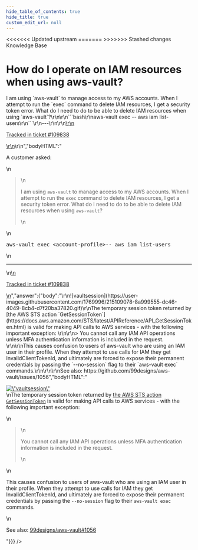 ```yaml
---
hide_table_of_contents: true
hide_title: true
custom_edit_url: null
---
```



<head>
<<<<<<< Updated upstream
  <link rel="canonical" href="https://github.com/tnn-tnn-tnn-tnn-tnn-gruntwork-io/knowledge-base/discussions/647" />
=======
  <link rel="canonical" href="https://github.com/tnn-gruntwork-io/knowledge-base/discussions/647" />
>>>>>>> Stashed changes
</head>

<CenterLayout>
<span className="searchCategory">Knowledge Base</span>
<h1>How do I operate on IAM resources when using aws-vault?</h1>
<GitHub discussion={{"id":"D_kwDOF8slf84ASSpq","number":647,"author":{"login":"zackproser"},"title":"How do I operate on IAM resources when using aws-vault?","body":"\r\nA customer asked: \r\n> I am using `aws-vault` to manage access to my AWS accounts. When I attempt to run the `exec` command to delete IAM resources, I get a security token error. What do I need to do to be able to delete IAM resources when using `aws-vault`?\r\n\r\n```bash\r\naws-vault exec <account-profile>-- aws iam list-users\r\n```\r\n---\r\n\r\n<ins datetime=\"2023-01-26T15:11:53Z\">\r\n  <p><a href=\"https://support.gruntwork.io/hc/requests/109838\">Tracked in ticket #109838</a></p>\r\n</ins>\r\n","bodyHTML":"<p dir=\"auto\">A customer asked:</p>\n<blockquote>\n<p dir=\"auto\">I am using <code class=\"notranslate\">aws-vault</code> to manage access to my AWS accounts. When I attempt to run the <code class=\"notranslate\">exec</code> command to delete IAM resources, I get a security token error. What do I need to do to be able to delete IAM resources when using <code class=\"notranslate\">aws-vault</code>?</p>\n</blockquote>\n<div class=\"highlight highlight-source-shell notranslate position-relative overflow-auto\" dir=\"auto\" data-snippet-clipboard-copy-content=\"aws-vault exec &lt;account-profile&gt;-- aws iam list-users\"><pre class=\"notranslate\">aws-vault <span class=\"pl-c1\">exec</span> <span class=\"pl-k\">&lt;</span>account-profile<span class=\"pl-k\">&gt;</span>-- aws iam list-users</pre></div>\n<hr>\n<ins datetime=\"2023-01-26T15:11:53Z\">\n  <p dir=\"auto\"><a href=\"https://support.gruntwork.io/hc/requests/109838\" rel=\"nofollow\">Tracked in ticket #109838</a></p>\n</ins>","answer":{"body":"\r\n![vaultsession](https://user-images.githubusercontent.com/1769996/215109078-8a999555-dc46-4049-8cb4-d7f20ba37820.gif)\r\nThe temporary session token returned by [the AWS STS action `GetSessionToken`](https://docs.aws.amazon.com/STS/latest/APIReference/API_GetSessionToken.html) is valid for making API calls to AWS services - with the following important exception: \r\n\r\n> You cannot call any IAM API operations unless MFA authentication information is included in the request. \r\n\r\nThis causes confusion to users of aws-vault who are using an IAM user in their profile. When they attempt to use calls for IAM they get InvalidClientTokenId, and ultimately are forced to expose their permanent credentials by passing the `--no-session` flag to their `aws-vault exec` commands.\r\n\r\n\r\nSee also: https://github.com/99designs/aws-vault/issues/1056","bodyHTML":"<p dir=\"auto\"><a target=\"_blank\" rel=\"noopener noreferrer nofollow\" href=\"https://user-images.githubusercontent.com/1769996/215109078-8a999555-dc46-4049-8cb4-d7f20ba37820.gif\"><img src=\"https://user-images.githubusercontent.com/1769996/215109078-8a999555-dc46-4049-8cb4-d7f20ba37820.gif\" alt=\"vaultsession\" data-animated-image=\"\" style=\"max-width: 100%;\"></a><br>\nThe temporary session token returned by <a href=\"https://docs.aws.amazon.com/STS/latest/APIReference/API_GetSessionToken.html\" rel=\"nofollow\">the AWS STS action <code class=\"notranslate\">GetSessionToken</code></a> is valid for making API calls to AWS services - with the following important exception:</p>\n<blockquote>\n<p dir=\"auto\">You cannot call any IAM API operations unless MFA authentication information is included in the request.</p>\n</blockquote>\n<p dir=\"auto\">This causes confusion to users of aws-vault who are using an IAM user in their profile. When they attempt to use calls for IAM they get InvalidClientTokenId, and ultimately are forced to expose their permanent credentials by passing the <code class=\"notranslate\">--no-session</code> flag to their <code class=\"notranslate\">aws-vault exec</code> commands.</p>\n<p dir=\"auto\">See also: <a class=\"issue-link js-issue-link\" data-error-text=\"Failed to load title\" data-id=\"1411377749\" data-permission-text=\"Title is private\" data-url=\"https://github.com/99designs/aws-vault/issues/1056\" data-hovercard-type=\"issue\" data-hovercard-url=\"/99designs/aws-vault/issues/1056/hovercard\" href=\"https://github.com/99designs/aws-vault/issues/1056\">99designs/aws-vault#1056</a></p>"}}} />

</CenterLayout>
  

<!-- ##DOCS-SOURCER-START
{
  "sourcePlugin": "github-discussions",
  "hash": "0884ad3b4c55e254eb54780ebc117b1d"
}
##DOCS-SOURCER-END -->
